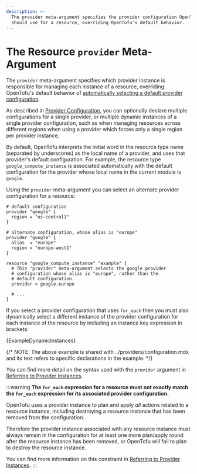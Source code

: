 ```yaml
---
description: >-
  The provider meta-argument specifies the provider configuration OpenTofu
  should use for a resource, overriding OpenTofu's default behavior.
---
```



# The Resource `provider` Meta-Argument

The `provider` meta-argument specifies which provider instance is responsible for managing
each instance of a resource, overriding OpenTofu's default behavior of
[automatically selecting a default provider configuration](../../language/providers/configuration.mdx#default-provider-configurations).

As described in [Provider Configuration](../../language/providers/configuration.mdx), you
can optionally declare multiple configurations for a single provider, or multiple dynamic
instances of a single provider configuration, such as when managing resources across
different regions when using a provider which forces only a single region per provider
instance.

By default, OpenTofu interprets the initial word in the resource type name (separated by
underscores) as the local name of a provider, and uses that provider's default
configuration. For example, the resource type `google_compute_instance` is associated
automatically with the default configuration for the provider whose local name
in the current module is `google`.

Using the `provider` meta-argument you can select an alternate provider configuration
for a resource:

```hcl
# default configuration
provider "google" {
  region = "us-central1"
}

# alternate configuration, whose alias is "europe"
provider "google" {
  alias  = "europe"
  region = "europe-west1"
}

resource "google_compute_instance" "example" {
  # This "provider" meta-argument selects the google provider
  # configuration whose alias is "europe", rather than the
  # default configuration.
  provider = google.europe

  # ...
}
```

If you select a provider configuration that uses `for_each` then you
must also dynamically select a different instance of the provider configuration for
each instance of the resource by including an instance key expression in brackets:

<CodeBlock language="hcl">{ExampleDynamicInstances}</CodeBlock>

{/* NOTE: The above example is shared with ../providers/configuration.mdx
    and its text refers to specific declarations in the example. */}

You can find more detail on the syntax used with the `provider` argument in
[Referring to Provider Instances](../../language/providers/configuration.mdx#referring-to-provider-instances).

:::warning
**The `for_each` expression for a resource must not exactly match the
`for_each` expression for its associated provider configuration.**

OpenTofu uses a provider instance to plan and apply _all_ actions related
to a resource instance, including destroying a resource instance that
has been removed from the configuration.

Therefore the provider instance associated with any resource instance must
always remain in the configuration for at least one more plan/apply round
after the resource instance has been removed, or OpenTofu will fail to
plan to destroy the resource instance.

You can find more information on this constraint in
[Referring to Provider Instances](../../language/providers/configuration.mdx#referring-to-provider-instances).
:::
